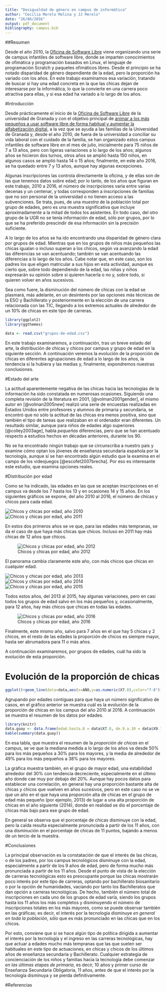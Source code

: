 ```yaml
---
title: "Desigualdad de género en campus de informática"
author: "Cecilia Merelo Molina y JJ Merelo"
date: "26/06/2016"
output: pdf_document
bibliography: campus.bib
---
```


##Resumen

Desde el año 2010, la [Oficina de Software Libre](http://osl.ugr.es) viene organizando una serie de campus infantiles de software libre, donde se imparten conocimientos de ofimática y programación basados en Linux, el lenguaje de programación Scratch y paquetes ofimáticos libres. Desde el principio se ha notado disparidad de género dependiente de la edad, pero la proporción ha variado con los años. En este trabajo examinamos esa variación, tratando de buscar si hay una edad concreta en la que las chicas dejan de interesarse por la informática, lo que la convierte en una carrera poco atractiva para ellas, y si esa edad ha variado a lo largo de los años.


#Introducción

Desde prácticamente el inicio de la
[Oficina de Software Libre](http://osl.ugr.es) de la universidad de
Granada y con el objetivo principal de
[animar a los más pequeños a usar software libre de forma habitual y aumentar la alfabetización digital](http://www.opensourceworldconference.com/conferencia-virtual-2), a la vez que se ayuda a las familias de la Universidad de
Granada y, desde el año 2010, de fuera de la universidad a conciliar
su vida laboral con el cuidado de la familia, se han organizado estos
campus infantiles de software libre en el mes de julio, inicialmente
para 75 niños de 7 a 13 años, pero con ligeras variaciones a lo largo
de los años; algunos años se hicieron dos turnos, otros años se amplió
hasta 150 niños, en algunos casos se amplió hasta 14 o 15 años;
finalmente, en este año 2016, se ha quedado entre 7 y 13 años, aunque
hay algunas excepciones.

Algunas inscripciones las controla directamente la oficina, y de ellas
son de las que tenemos datos sobre edad; por lo tanto, de los años que
figuran en este trabajo, 2010 a 2016, el número de inscripciones varía
entre varias decenas y un centenar, y todas corresponden a
inscripciones de familias que no son personal de la universidad o no
tienen acceso a las subvenciones. Se trata, pues, de una *muestra* de
la población total por grupo de edades, pero es una muestra
significativa que incluye aproximadamente a la mitad de todos los
asistentes. En todo caso, del otro grupo de la UGR no se tenía
información de edad, sólo por grupos, por lo que se ha preferido
prescindir de esa información sin la precisión suficiente.

A lo largo de los años se ha ido encontrando una disparidad de género
clara por grupos de edad. Mientras que en los grupos de niños más
pequeños las chicas igualan o incluso superan a los chicos, según va
avanzando la edad las diferencias se van acentuando; también se van
acentuando las diferencias a lo largo de los años. Cabe notar que, en
este caso, son los padres los que eligen matricular a sus hijos en
esta actividad, aunque es cierto que, sobre todo dependiendo de la
edad, las niñas y niños expresarán su opinión sobre si quieren hacerla
o no y, sobre todo, si quieren volver en años sucesivos.

Sea como fuere, la disminución del número de chicas con la edad se
plasmará, más adelante, en un desinterés por las opciones más técnicas
de la ESO y Bachillerato y posteriormente en la elección de una
carrera relacionada con las TIC, llegando a los extremos actuales de
alrededor de un 10% de chicas en este tipo de carreras.


```r
library(ggplot2)
library(ggthemes)

data <- read.csv("grupos-de-edad.csv")

```

En este trabajo examinaremos, a continuación, tras un breve estado del arte, la distribución de chicas y chicos por campus y grupo de edad en la siguiente sección. A continuación veremos la evolución de la proporción de chicas en diferentes agrupaciones de edad a lo largo de los años, la tendencia si la hubiera y las medias y, finalmente, expondremos nuestras conclusiones.

#Estado del arte

La actitud aparentemente negativa de las chicas hacia las tecnologías de la información ha sido constatada en numerosas ocasiones. Siguiendo una completa revisión de la literatura en 2001, [@volman2001gender], el mismo autor en [@volman2005new] realizó una serie de encuestas realizadas en Estados Unidos entre profesores y alumnos de primaria y secundaria, se encontró que no sólo la actitud de las chicas era menos positiva, sino que también el tipo de tareas que realizaban en el ordenador eran diferentes. Un resultado similar, aunque para niños de edades algo superiores [@colley2003age], habla *pequeñas* diferencias, pero que se han acentuado respecto a estudios hechos en décadas anteriores, durante los 90.

No se ha encontrado ningún trabajo que se circunscriba a nuestro país y examine cómo optan los jóvenes de enseñanza secundaria española por la tecnología, aunque sí se han encontrado algún estudio que la examina en el campo de los videojuegos [@escofet2007brecha]. Por eso es interesante este estudio, que examina opciones reales. 

#Distribución por edad

Como se ha indicado, las edades en las que se aceptan inscripciones en el campus va desde los 7 hasta los 13 y en ocasiones 14 y 15 años. En los siguientes gráficos se expone, del año 2010 al 2016, el número de chicas y chicos para cada edad. 

![Chicos y chicas por edad, año 2010](img/2010.png)
![Chicos y chicas por edad, año 2011](img/2011.png)

En estos dos primeros años se ve que, para las edades más tempranas, se da el caso de que haya más chicas que chicos. Incluso en 2011 hay más chicas de 12 años que chicos. 

![Chicos y chicas por edad, año 2012](img/2012.png)

El panorama cambia claramente este año, con más chicos que chicas en cualquier edad.

![Chicos y chicas por edad, año 2013](img/2013.png)
![Chicos y chicas por edad, año 2014](img/2014.png)
![Chicos y chicas por edad, año 2015](img/2015.png)

Todos estos años, del 2013 al 2015, hay algunas variaciones, pero en casi todos los grupos de edad salvo en los más pequeños y, ocasionalmente, para 12 años, hay más chicos que chicas en todas las edades. 

![Chicos y chicas por edad, año 2016](img/2016.png)

Finalmente, este mismo año, salvo para 7 años en el que hay 5 chicas y 2 chicos, en el resto de las edades la proporción de chicos es siempre mayor, hasta ser abrumadora para 11 o más años. 

A continuación examinaremos, por grupos de edades, cuál ha sido la evolución de esta proporción.

# Evolución de la proporción de chicas

```r
ggplot()+geom_line(data=data,aes(x=AÑO,y=as.numeric(X7.8),color="7-8"))+geom_line(data=data,aes(x=AÑO,y=as.numeric(X9.10),color="9-10"))+geom_line(data=data,aes(x=AÑO,y=as.numeric(X11.),color="11+"))+geom_point(data=data,aes(x=AÑO,y=as.numeric(X7.8),color="7-8"))+geom_point(data=data,aes(x=AÑO,y=as.numeric(X9.10),color="9-10"))+geom_point(data=data,aes(x=AÑO,y=as.numeric(X11.),color="11+"))+ylab("Porcentaje de chicas")+theme_tufte()
```

Agrupando por edades contiguas para que haya un número significativo de casos, en el gráfico anterior se muestra cuál es la evolución de la proporción de chicas en los campus del año 2010 al 2016. A continuación se muestra el resumen de los datos por edades.

```r
library(knitr)
data.guay <- data.frame(edad.hasta.8 = data$X7.8, de.9.a.10 = data$X9.10, de.11.en.adelante = data$X11.)
kable(summary(data.guay))
```

En esa tabla, que muestra el resumen de la *proporción de chicas* en el campus, se ve que la mediana medida a lo largo de los años va desde 50% para los más pequeños a 30% para los mayores, y la media de alrededor de 49% para los más pequeños a 38% para los mayores.

La gráfica muestra también, en el grupo de mayor edad, una estabilidad alrededor del 30% con tendencia decreciente, especialmente en el último año donde cae muy por debajo del 20%. Aunque hay pocos datos para establecer una correlación, en general hay una proporción bastante alta de chicas y chicos que vuelven en años sucesivos, pero en este caso no se ve que un año en el que haya una proporción alta de chicas en el grupo de edad más pequeño (por ejemplo, 2013) de lugar a una alta proporción de chicas en el año siguiente (2014), donde en realidad se dio el porcentaje de chicas más bajo para ese grupo de edad. 

En general se observa que el porcentaje de chicas disminuye con la edad, pero la caída resulta especialmente pronunciada a partir de los 11 años, con una disminución en el porcentaje de chicas de 11 puntos, bajando a menos de un tercio de la muestra. 

#Conclusiones

La principal observación es la constatación de que el interés de las
chicas, o de los padres, por los campus tecnológicos disminuye con la
edad, especialmente a partir de los 9 años de edad, pero de forma
mucho más pronunciada a partir de los 11 años. Desde el punto de vista
de la elección de carreras tecnológicas esto es preocupante porque las
chicas mostrarán poco interés por este tipo de carreras, optando por
bachillerato biosanitario o por la opción de humanidades, vaciando por
tanto los Bachilleratos que dan opción a carreras tecnológicas. De
hecho, también el número total de inscripciones en cada uno de los
grupos de edad varía, siendo los grupos hasta los 11 años los más
completos y disminuyendo el número de inscripciones totales en los más
mayores, como se puede observar también en las gráficas; es decir, el
interés por la tecnología disminuye *en general en toda la población*,
sólo que es más pronunciado en las chicas que en los chicos. 

Por esto, conviene que si se hace algún tipo de política dirigida a
aumentar el interés por la tecnología y el ingreso en las carreras
tecnológicas, hay que actuar a edades mucho más tempranas que las que
suelen ser habituales en este tipo de actuaciones, en chicas y chicos de los últimos años de
enseñanza secundaria y Bachillerato. Cualquier estrategia de
concienciación de los niños y familias hacia la tecnología debe
comenzar *en las últimas etapas de primaria*, es decir, 10 años y
primer curso de Enseñanza Secundaria Obligatoria, 11 años, antes de
que el interés por la tecnología disminuya y se pierda
definitivamente.

#Referencias

